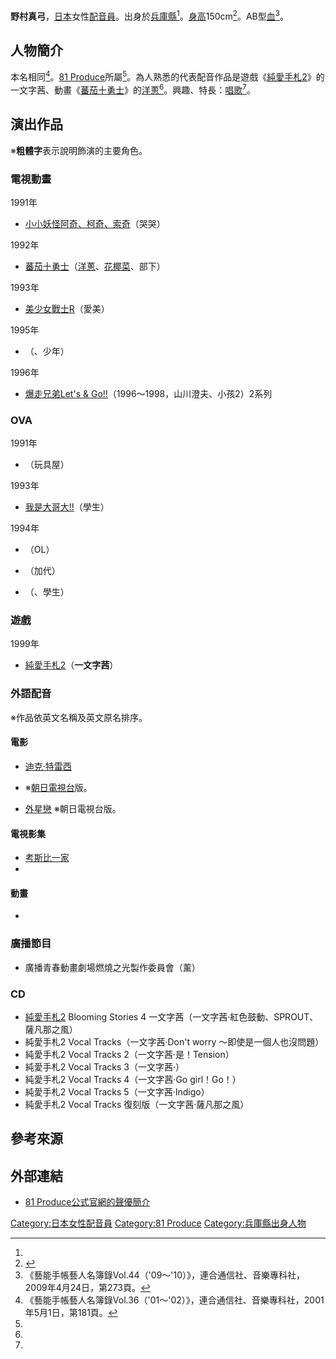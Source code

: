 {{multiple issues|
{{Notability Unreferenced|time=2016-06-26T09:16:38+00:00}}
{{Primarysources|time=2016-06-26T09:16:38+00:00}}
}}
{{noteTA|G1=Anime}}
{{配音員
|姓名= 野村真弓
|圖片= 
|尺寸= 
|替代= 
|簡介= 
|本名= 同上
|外文名= 
|外文= 
|羅馬拼音= 
|英文名= 
|暱稱= 
|藝名= 
|國籍= 
|籍貫= 
|出生地= 
|出身地= {{JPN}}[[兵庫縣|兵庫縣]]
|死歿地= 
|出生名= 
|生年= 1969
|生月= 11
|生日= 28
|歿年= 
|歿月= 
|歿日= 
|血型= AB型
|配演語言= 
|教育程度= 
|母校= 
|所屬= [[81_Produce|81 Produce]]
|宗教信仰= 
|配偶= 
|任職紀錄= 
|出道作= 
|代表作= '''遊戲'''<br />一文字茜（[[心跳回憶2|純愛手札2]]）<hr />'''動畫'''<br />[[洋蔥|洋蔥]]（[[蕃茄超人|蕃茄十勇士]]）
|網站= 
|其他= 
|module= {{japanese|embed=yes|野村 真弓|のむら まゆみ|Nomura Mayumi}}
}}
'''野村真弓'''{{BD|1969年|11月28日<ref name="81-pro-pro">{{Cite web|url=https://www.81produce.co.jp/actor_search/index.php/item?id=269|title=81 Produce公式官網的聲優簡介|publisher=[[81_Produce|81 Produce]]|accessdate=2018-07-24|language=ja|archive-date=2021-01-29|archive-url=https://web.archive.org/web/20210129081822/https://www.81produce.co.jp/actor_search/index.php/item?id=269|dead-url=no}}</ref><ref>《藝能手帳藝人名簿錄Vol.32（'97～'98）》，連合通信社、{{link-ja|音樂專科社|音楽専科社}}，1997年，第178頁。</ref>||}}，[[日本|日本]]女性[[配音員|配音員]]。出身於[[兵庫縣|兵庫縣]]<ref name="81-pro-pro" />。[[身高|身高]]150cm<ref>{{Cite web|date=|url=http://www.talent-databank.co.jp/search/t2000038991|title=野村 真弓|work=|author=|publisher=Talent Data Bank|accessdate=2016-06-26|language=ja|archive-date=2018-01-01|archive-url=https://web.archive.org/web/20180101082155/http://www.talent-databank.co.jp/search/t2000038991|dead-url=no}}</ref>。AB型[[血型|血]]<ref>《藝能手帳藝人名簿錄Vol.44（'09～'10）》，連合通信社、音樂專科社，2009年4月24日，第273頁。</ref>。

== 人物簡介 ==
本名相同<ref>《藝能手帳藝人名簿錄Vol.36（'01～'02）》，連合通信社、音樂專科社，2001年5月1日，第181頁。</ref>。[[81_Produce|81 Produce]]所屬<ref name="81-pro-pro" />。為人熟悉的代表配音作品是遊戲《[[心跳回憶2|純愛手札2]]》的一文字茜、動畫《[[蕃茄超人|蕃茄十勇士]]》的[[洋蔥|洋蔥]]<ref name="81-pro-pro" />。興趣、特長：[[歌唱|唱歌]]<ref name="81-pro-pro" />。

== 演出作品 ==
※'''粗體字'''表示說明飾演的主要角色。
=== 電視動畫 ===
; 1991年
* [[小小妖怪阿奇、柯奇、索奇|小小妖怪阿奇、柯奇、索奇]]（哭哭）
; 1992年
* [[蕃茄超人|蕃茄十勇士]]（[[洋蔥|洋蔥]]、[[花椰菜|花椰菜]]、部下）
; 1993年
* [[美少女戰士R|美少女戰士R]]（愛美）
; 1995年
* {{lang|ja|{{link-ja|ヤン坊ニン坊トン坊|ヤン坊ニン坊トン坊|ヤンボウ ニンボウ トンボウ}}}}（{{lang|ja|ハシザル}}、少年）
; 1996年
* [[爆走兄弟Let's_&_Go!!|爆走兄弟Let's & Go!!]]（1996～1998，山川澄夫、小孩2）2系列

=== OVA ===
; 1991年
* {{link-ja|貓咪·貓咪·幻想曲|ねこ・ねこ・幻想曲}}（玩具屋）
; 1993年
* [[我是大哥大!!|我是大哥大!!]]（學生）
; 1994年
* {{lang|ja|{{link-ja|気分は形而上|気分は形而上|気分は形而上 実在OL講座}}}}（{{lang|ja|キャピキャピ}}OL）
* {{link-ja|我不是天使 (OVA)|天使なんかじゃない|我不是天使}}（加代）
* {{link-ja|放學後的辦公室|放課後の職員室}}（{{lang|ja|まり}}、學生）

=== 遊戲 ===
; 1999年
* [[心跳回憶2|純愛手札2]]（'''一文字茜'''）

=== 外語配音 ===
※作品依英文名稱及英文原名排序。
==== 電影 ====
* [[迪克·特雷西|迪克·特雷西]]
* {{link-en|突破25馬赫 (1986年電影)|SpaceCamp|突破25馬赫}} ※[[朝日電視台|朝日電視台]]版。
* [[外星戀|外星戀]] ※朝日電視台版。

==== 電視影集 ====
* [[考斯比一家|考斯比一家]]
* {{link-en|神探與修女|Father Dowling Mysteries}}

==== 動畫 ====
* {{link-en|一個叫查理布朗的男孩|A Boy named Charlie Brown}}

=== 廣播節目 ===
* {{link-ja|伊集院光 深夜的蠻力|伊集院光 深夜の馬鹿力}} 廣播青春動畫劇場燃燒之光製作委員會（薰）

=== CD ===
* [[心跳回憶2|純愛手札2]] Blooming Stories 4 一文字茜（一文字茜·紅色鼓動、SPROUT、薩凡那之風）
* 純愛手札2 Vocal Tracks（一文字茜·Don't worry ～即使是一個人也沒問題）
* 純愛手札2 Vocal Tracks 2（一文字茜·是！Tension）
* 純愛手札2 Vocal Tracks 3（一文字茜·{{lang|ja|インビジウォー}}）
* 純愛手札2 Vocal Tracks 4（一文字茜·Go girl！Go！）
* 純愛手札2 Vocal Tracks 5（一文字茜·Indigo）
* 純愛手札2 Vocal Tracks 復刻版（一文字茜·薩凡那之風）

== 參考來源 ==
{{reflist}}

== 外部連結 ==
* [https://www.81produce.co.jp/actor_search/index.php/item?id=269 81 Produce公式官網的聲優簡介] {{Wayback|url=https://www.81produce.co.jp/actor_search/index.php/item?id=269 |date=20210129081822 }} {{ja icon}}

{{81 Produce}}
{{DEFAULTSORT:Nomura Mayumi}}
[[Category:日本女性配音員|Category:日本女性配音員]]
[[Category:81_Produce|Category:81 Produce]]
[[Category:兵庫縣出身人物|Category:兵庫縣出身人物]]